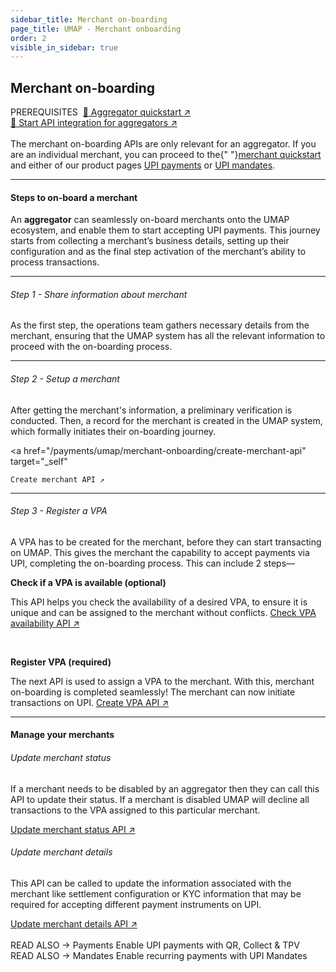 ```yaml
---
sidebar_title: Merchant on-boarding
page_title: UMAP - Merchant onboarding
order: 2
visible_in_sidebar: true
---
```


## Merchant on-boarding

<Text size="small" weight="600">
    PREREQUISITES&nbsp;
</Text>
<a href="/payments/umap/quickstart/aggregators" target="_self">🌟 Aggregator quickstart ↗</a><br/>
<a href="/payments/umap/api-integration/aggregators" target="_self">🌟 Start API integration for aggregators ↗</a>

<br/>
<br/>

<Callout type="warning">
    The merchant on-boarding APIs are only relevant for an aggregator. If you are an individual merchant, you can proceed to the{" "}<a href="/payments/umap/quickstart" target="_self">merchant quickstart</a> and either of our product pages <a href="/payments/umap/payments" target="_self">UPI payments</a> or <a href="/payments/umap/mandates" target="_self">UPI mandates</a>.
</Callout>

<hr class="primary" />

#### Steps to on-board a merchant

An **aggregator** can seamlessly on-board merchants onto the UMAP ecosystem, and enable them to start accepting UPI payments. This journey starts from collecting a merchant’s business details, setting up their configuration and as the final step activation of the merchant’s ability to process transactions.

<hr class="tertiary" />

###### Step 1 - Share information about merchant

As the first step, the operations team gathers necessary details from the merchant, ensuring that the UMAP system has all the relevant information to proceed with the on-boarding process.

<hr class="tertiary" />

###### Step 2 - Setup a merchant

After getting the merchant's information, a preliminary verification is conducted. Then, a record for the merchant is created in the UMAP system, which formally initiates their on-boarding journey.

<a
    href="/payments/umap/merchant-onboarding/create-merchant-api"
    target="_self"
>
    Create merchant API ↗
</a>

<hr class="tertiary" />

###### Step 3 - Register a VPA
A VPA has to be created for the merchant, before they can start transacting on UMAP. This gives the merchant the capability to accept payments via UPI, completing the on-boarding process. This can include 2 steps—


**Check if a VPA is available (optional)**

This API helps you check the availability of a desired VPA, to ensure it is unique and can be assigned to the merchant without conflicts.
<Text size="small">
    <a
        href="/payments/umap/merchant-onboarding/check-vpa-availability-api"
        target="_self"
    >
        Check VPA availability API ↗
    </a>
</Text>

<br/>

**Register VPA (required)**

The next API is used to assign a VPA to the merchant. With this, merchant on-boarding is completed seamlessly! The merchant can now initiate transactions on UPI.
<Text size="small">
    <a 
        href="/payments/umap/merchant-onboarding/create-vpa-api"
        target="_self"
    >
        Create VPA API ↗
    </a>
</Text>


<hr class="primary" />

#### Manage your merchants

###### Update merchant status

If a merchant needs to be disabled by an aggregator then they can call this API to update their status. If a merchant is disabled UMAP will decline all transactions to the VPA assigned to this particular merchant.

<Text size="small">
    <a
        href="/payments/umap/api-reference#/category~merchant/operation~merchant#updateTxnStatus"
        target="_self"
    >
        Update merchant status API ↗
    </a>
</Text>

###### Update merchant details

This API can be called to update the information associated with the merchant like settlement configuration or KYC information that may be required for accepting different payment instruments on UPI.

<Text size="small">
    <a
        href="/payments/umap/api-reference#/category~merchant/operation~merchant#updateConfig"
        target="_self"
    >
        Update merchant details API ↗
    </a>
</Text>

<br/>
<br/>

<Row>
    <Portion desktopSpan="half" marginBottom="nano">
        <Link href="/payments/umap/api-integration/aggregators">
            <Card padding="micro" shape="rounded">
                <Text
                    size="small"
                    weight="600"
                    textColor="slate-60"
                    marginBottom="micro"
                >
                    READ ALSO &rarr;
                </Text>
                <Text size="large" weight="600" textColor="blue-90">
                    Payments
                </Text>
                <Text weight="400">
                    Enable UPI payments with QR, Collect & TPV
                </Text>
            </Card>
        </Link>
    </Portion>
    <Portion desktopSpan="half">
        <Link href="/payments/umap/api-integration/merchants">
            <Card padding="micro" shape="rounded">
                <Text
                    size="small"
                    weight="600"
                    textColor="slate-60"
                    marginBottom="micro"
                >
                    READ ALSO &rarr;
                </Text>
                <Text size="large" weight="600" textColor="blue-90">
                    Mandates
                </Text>
                <Text weight="400">
                    Enable recurring payments with UPI Mandates
                </Text>
            </Card>
        </Link>
    </Portion>
</Row>

<WasPageHelpful />
